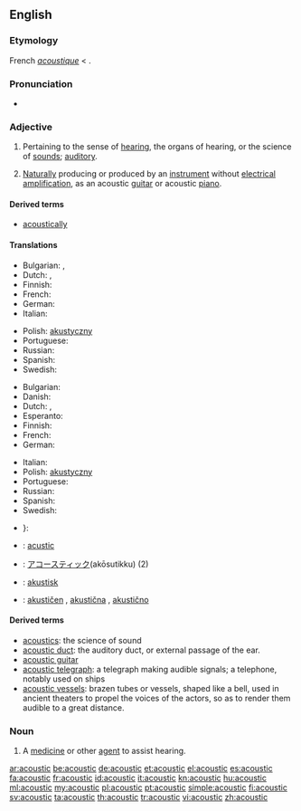 ==English==

===Etymology===
French ''[[acoustique]]'' < {{etyl|grc}} {{term|ἀκουστικός||auditory|tr=akoustikos|lang=grc}}.

===Pronunciation===
* {{audio|En-us-acoustic.ogg|Audio (US)}}

===Adjective===
{{en-adj|-}}

# Pertaining to the sense of [[hearing]], the organs of hearing, or the science of [[sounds]]; [[auditory]].
# {{music}} [[naturally|Naturally]] producing or produced by an [[instrument]] without [[electrical]] [[amplification]], as an acoustic [[guitar]] or acoustic [[piano]].

====Derived terms====
* [[acoustically]]

====Translations====
{{trans-top|pertaining to hearing or the science of sounds}}
* Bulgarian: {{t|bg|слухов}},  {{t|bg|акустичен}}
* Dutch: {{t-|nl|akoestisch}}, {{t-|nl|akoestische}}
* Finnish: {{t-|fi|akustinen}}
* French: {{t+|fr|acoustique}}
* German: {{t+|de|akustisch}}
* Italian: {{t+|it|acustico}}
{{trans-mid}}
* Polish: [[akustyczny]]
* Portuguese: {{t+|pt|acústico}}
* Russian: {{t+|ru|акустический|tr=akustíčeskij}}
* Spanish: {{t+|es|acústico}}
* Swedish: {{t+|sv|akustisk}}
{{trans-bottom}}

{{trans-top|producing or produced without electrical amplification}}
* Bulgarian: {{t|bg|акустичен}}
* Danish: {{t-|da|akustisk}}
* Dutch: {{t-|nl|akoestisch}}, {{t-|nl|akoestische}}
* Esperanto: {{t-|eo|akustika|xs=Esperanto}}
* Finnish: {{t-|fi|akustinen}}
* French: {{t+|fr|acoustique}}
* German: {{t+|de|akustisch}}
{{trans-mid}}
* Italian: {{t+|it|acustico}}
* Polish: [[akustyczny]]
* Portuguese: {{t+|pt|acústico}}
* Russian: {{t+|ru|акустический|tr=akustíčeskij}}
* Spanish: {{t+|es|acústico}}
* Swedish: {{t+|sv|akustisk}}
{{trans-bottom}}

{{checktrans-top}}
* {{ttbc|sh}}}: {{t-|hr|akustičan}}
* {{ttbc|ia}}: [[acustic]]
* {{ttbc|ja}}: [[アコースティック]](akōsutikku) (2)
* {{ttbc|no}}: [[akustisk]]
* {{ttbc|sl}}: [[akustičen]] {{m}}, [[akustična]] {{f}}, [[akustično]] {{n}}
{{trans-bottom}}

====Derived terms====
* [[acoustics]]: the science of sound
* [[acoustic duct]]: the auditory duct, or external passage of the ear.
* [[acoustic guitar]]
* [[acoustic telegraph]]: a telegraph making audible signals; a telephone, notably used on ships
* [[acoustic vessels]]: brazen tubes or vessels, shaped like a bell, used in ancient theaters to propel the voices of the actors, so as to render them audible to a great distance.

===Noun===
{{en-noun}}

# {{medicine}} A [[medicine]] or other [[agent]] to assist hearing.

[[ar:acoustic]]
[[be:acoustic]]
[[de:acoustic]]
[[et:acoustic]]
[[el:acoustic]]
[[es:acoustic]]
[[fa:acoustic]]
[[fr:acoustic]]
[[id:acoustic]]
[[it:acoustic]]
[[kn:acoustic]]
[[hu:acoustic]]
[[ml:acoustic]]
[[my:acoustic]]
[[pl:acoustic]]
[[pt:acoustic]]
[[simple:acoustic]]
[[fi:acoustic]]
[[sv:acoustic]]
[[ta:acoustic]]
[[th:acoustic]]
[[tr:acoustic]]
[[vi:acoustic]]
[[zh:acoustic]]